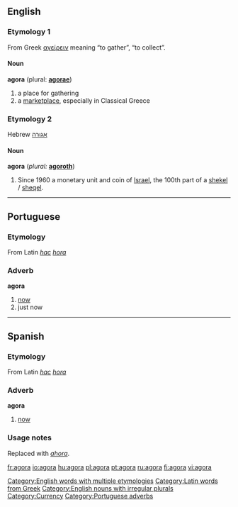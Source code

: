 {{see|ágora|αγορά|אגורה}}

==English==
[[Category:English words with multiple etymologies]]
===Etymology 1===
From Greek [[αγείρειν]] meaning “to gather”, “to collect”.
[[Category:Latin words from Greek]]

====Noun====
[[Category:English nouns with irregular plurals]]
'''agora''' (plural: '''[[agorae]]''')

# a place for gathering
# a [[marketplace]], especially in Classical Greece

===Etymology 2===
Hebrew [[אגורה]]

====Noun====
'''agora''' (''plural:'' '''[[agoroth]]''')

# Since 1960 a monetary unit and coin of [[Israel]], the 100th part of a [[shekel]] / [[sheqel]].

[[Category:Currency]]

----

==Portuguese==

===Etymology===
From Latin ''[[hac]]'' ''[[hora]]''

===Adverb===
'''agora'''
# [[now]]
# just now

[[Category:Portuguese adverbs]]

----

==Spanish==

===Etymology===
From Latin ''[[hac]]'' ''[[hora]]''

===Adverb===
'''agora'''

# {{italbrac|obsolete}} [[now]]

===Usage notes===
Replaced with ''[[ahora]]''.

[[fr:agora]]
[[io:agora]]
[[hu:agora]]
[[pl:agora]]
[[pt:agora]]
[[ru:agora]]
[[fi:agora]]
[[vi:agora]]